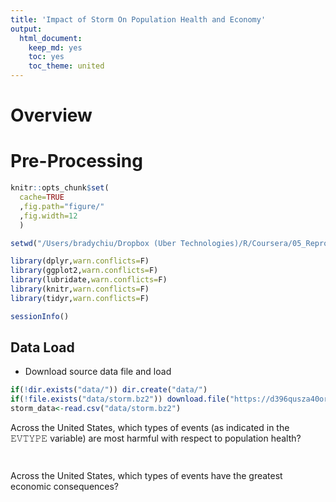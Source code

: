 ```yaml
---
title: 'Impact of Storm On Population Health and Economy'
output:
  html_document:
    keep_md: yes
    toc: yes
    toc_theme: united
---
```


# Overview  



# Pre-Processing  

```r
knitr::opts_chunk$set(
  cache=TRUE
  ,fig.path="figure/"
  ,fig.width=12
  )

setwd("/Users/bradychiu/Dropbox (Uber Technologies)/R/Coursera/05_Reproducible_Research/Assignment2/PeerAssessment2")

library(dplyr,warn.conflicts=F)
library(ggplot2,warn.conflicts=F)
library(lubridate,warn.conflicts=F)
library(knitr,warn.conflicts=F)
library(tidyr,warn.conflicts=F)

sessionInfo()
```

## Data Load  

* Download source data file and load  

```r
if(!dir.exists("data/")) dir.create("data/")
if(!file.exists("data/storm.bz2")) download.file("https://d396qusza40orc.cloudfront.net/repdata%2Fdata%2FStormData.csv.bz2","data/storm.bz2")
storm_data<-read.csv("data/storm.bz2")
```





Across the United States, which types of events (as indicated in the 𝙴𝚅𝚃𝚈𝙿𝙴 variable) are most harmful with respect to population health?  

```r

```

```r

```

Across the United States, which types of events have the greatest economic consequences?  

```r

```

```r

```